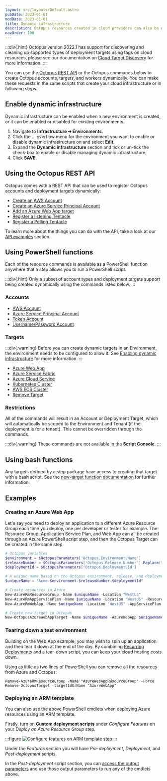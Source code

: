 ```yaml
---
layout: src/layouts/Default.astro
pubDate: 2023-01-01
modDate: 2023-01-01
title: Dynamic infrastructure
description: Octopus resources created in cloud providers can also be modeled in Octopus using service messages and scripts, which form part of dynamic infrastructure.
navOrder: 100
---
```


:::div{.hint}
Octopus version 2022.1 has support for discovering and cleaning up supported types of deployment targets using tags on cloud resources, please see our documentation on [Cloud Target Discovery](/docs/infrastructure/deployment-targets/cloud-target-discovery) for more information.
:::

You can use the [Octopus REST API](/docs/octopus-rest-api) or the Octopus commands below to create Octopus accounts, targets, and workers dynamically. You can make these requests in the same scripts that create your cloud infrastructure or in following steps.

<CreateDeploymentTargetsHint />

## Enable dynamic infrastructure

Dynamic infrastructure can be enabled when a new environment is created, or it can be enabled or disabled for existing environments.

1. Navigate to **Infrastructure ➜ Environments**.
1. Click the ... overflow menu for the environment you want to enable or disable dynamic infrastructure on and select **Edit**.
1. Expand the **Dynamic infrastructure** section and tick or un-tick the check-box to enable or disable managing dynamic infrastructure.
1. Click **SAVE**.

## Using the Octopus REST API

Octopus comes with a REST API that can be used to register Octopus accounts and deployment targets dynamically:

- [Create an AWS Account](/docs/octopus-rest-api/examples/accounts/create-aws-account)
- [Create an Azure Service Principal Account](/docs/octopus-rest-api/examples/accounts/create-azure-service-principal)
- [Add an Azure Web App target](/docs/octopus-rest-api/examples/deployment-targets/add-azure-web-app)
- [Register a listening Tentacle](/docs/octopus-rest-api/examples/deployment-targets/register-listening-tentacle)
- [Register a Polling Tentacle](/docs/octopus-rest-api/examples/deployment-targets/register-polling-tentacle)

To learn more about the things you can do with the API, take a look at our [API examples](/docs/octopus-rest-api/examples) section.

## Using PowerShell functions

Each of the resource commands is available as a PowerShell function anywhere that a step allows you to run a PowerShell script.

:::div{.hint}
Only a subset of account types and deployment targets support being created dynamically using the commands listed below.
:::

### Accounts

- [AWS Account](/docs/infrastructure/deployment-targets/dynamic-infrastructure/aws-accounts)
- [Azure Service Principal Account](/docs/infrastructure/deployment-targets/dynamic-infrastructure/azure-accounts)
- [Token Account](/docs/infrastructure/deployment-targets/dynamic-infrastructure/token-accounts)
- [Username/Password Account](/docs/infrastructure/deployment-targets/dynamic-infrastructure/username-password-accounts)

### Targets

:::div{.warning}
Before you can create dynamic targets in an Environment, the environment needs to be configured to allow it. See [Enabling dynamic infrastructure](/docs/infrastructure/deployment-targets/dynamic-infrastructure/#enable-dynamic-infrastructure) for more information.
:::

- [Azure Web App](/docs/infrastructure/deployment-targets/dynamic-infrastructure/azure-web-app-target)
- [Azure Service Fabric](/docs/infrastructure/deployment-targets/dynamic-infrastructure/azure-service-fabric-target)
- [Azure Cloud Service](/docs/infrastructure/deployment-targets/dynamic-infrastructure/azure-cloud-service-target)
- [Kubernetes Cluster](/docs/infrastructure/deployment-targets/dynamic-infrastructure/kubernetes-target)
- [AWS ECS Cluster](/docs/infrastructure/deployment-targets/dynamic-infrastructure/new-octopustarget)
- [Remove Target](/docs/infrastructure/deployment-targets/dynamic-infrastructure/remove-octopustarget)

### Restrictions

All of the commands will result in an Account or Deployment Target, which will automatically be scoped to the Environment and Tenant (if the deployment is for a tenant).
This cannot be overridden through the commands.

:::div{.warning}
These commands are not available in the **Script Console**.
:::

## Using bash functions

Any targets defined by a step package have access to creating that target with a bash script. See the [new-target function documentation](/docs/infrastructure/deployment-targets/dynamic-infrastructure/new-octopustarget) for further information.

## Examples

### Creating an Azure Web App

Let's say you need to deploy an application to a different Azure Resource Group each time you deploy, one per developer or tester for example. The Resource Group, Application Service Plan, and Web App can all be created through an Azure PowerShell script step, and then the Octopus Target can be created in the same step.

```powershell
# Octopus variables
$environment = $OctopusParameters['Octopus.Environment.Name']
$releaseNumber = $OctopusParameters['Octopus.Release.Number'].Replace(".", "-")
$deploymentId = $OctopusParameters['Octopus.Deployment.Id']

# A unique name based on the Octopus environment, release, and deployment
$uniqueName = "Acme-$environment-$releaseNumber-$deploymentId"

# Create resources in Azure
New-AzureRmResourceGroup -Name $uniqueName -Location "WestUS"
New-AzureRmAppServicePlan -Name $uniqueName -Location "WestUS" -ResourceGroupName $uniqueName -Tier Free
New-AzureRmWebApp -Name $uniqueName -Location "WestUS" -AppServicePlan $uniqueName -ResourceGroupName $uniqueName

# Create new target in Octopus
New-OctopusAzureWebAppTarget -Name $uniqueName -AzureWebApp $uniqueName -AzureResourceGroupName $uniqueName -OctopusAccountIdOrName "my-octopus-azure-service-principal-account" -OctopusRoles "acme-web"
```

### Tearing down a test environment

Building on the Web App example, you may wish to spin up an application and then tear it down at the end of the day. By combining [Recurring Deployments](https://octopus.com/blog/recurring-deployments) and a tear-down script, you can keep your cloud hosting costs down.

Using as little as two lines of PowerShell you can remove all the resources from Azure and Octopus:

```
Remove-AzureRmResourceGroup -Name "AzureWebAppResourceGroup" -Force
Remove-OctopusTarget -targetIdOrName "AzureWebApp"
```

### Deploying an ARM template

You can also use the above PowerShell cmdlets when deploying Azure resources using an ARM template.

Firstly, turn on **Custom deployment scripts** under _Configure Features_ on your _Deploy an Azure Resource Group_ step.

:::figure
![Configure features on ARM template step](/docs/img/infrastructure/deployment-targets/dynamic-infrastructure/arm-template-step-configure-features.png)
:::

Under the _Features_ section you will have _Pre-deployment_, _Deployment_, and _Post-deployment_ scripts.

In the _Post-deployment_ script section, you can [access the output parameters](/docs/runbooks/runbook-examples/azure/resource-groups/#arm-template-out-params) and use those output parameters to run any of the cmdlets above.
